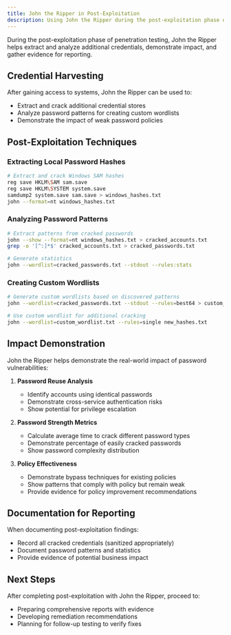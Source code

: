 ```yaml
---
title: John the Ripper in Post-Exploitation
description: Using John the Ripper during the post-exploitation phase of penetration testing
---
```



During the post-exploitation phase of penetration testing, John the Ripper helps extract and analyze additional credentials, demonstrate impact, and gather evidence for reporting.

## Credential Harvesting

After gaining access to systems, John the Ripper can be used to:

- Extract and crack additional credential stores
- Analyze password patterns for creating custom wordlists
- Demonstrate the impact of weak password policies

## Post-Exploitation Techniques

### Extracting Local Password Hashes

```bash
# Extract and crack Windows SAM hashes
reg save HKLM\SAM sam.save
reg save HKLM\SYSTEM system.save
samdump2 system.save sam.save > windows_hashes.txt
john --format=nt windows_hashes.txt
```

### Analyzing Password Patterns

```bash
# Extract patterns from cracked passwords
john --show --format=nt windows_hashes.txt > cracked_accounts.txt
grep -o '[^:]*$' cracked_accounts.txt > cracked_passwords.txt

# Generate statistics
john --wordlist=cracked_passwords.txt --stdout --rules:stats
```

### Creating Custom Wordlists

```bash
# Generate custom wordlists based on discovered patterns
john --wordlist=cracked_passwords.txt --stdout --rules=best64 > custom_wordlist.txt

# Use custom wordlist for additional cracking
john --wordlist=custom_wordlist.txt --rules=single new_hashes.txt
```

## Impact Demonstration

John the Ripper helps demonstrate the real-world impact of password vulnerabilities:

1. **Password Reuse Analysis**
   - Identify accounts using identical passwords
   - Demonstrate cross-service authentication risks
   - Show potential for privilege escalation

2. **Password Strength Metrics**
   - Calculate average time to crack different password types
   - Demonstrate percentage of easily cracked passwords
   - Show password complexity distribution

3. **Policy Effectiveness**
   - Demonstrate bypass techniques for existing policies
   - Show patterns that comply with policy but remain weak
   - Provide evidence for policy improvement recommendations

## Documentation for Reporting

When documenting post-exploitation findings:

- Record all cracked credentials (sanitized appropriately)
- Document password patterns and statistics
- Provide evidence of potential business impact

## Next Steps

After completing post-exploitation with John the Ripper, proceed to:

- Preparing comprehensive reports with evidence
- Developing remediation recommendations
- Planning for follow-up testing to verify fixes
